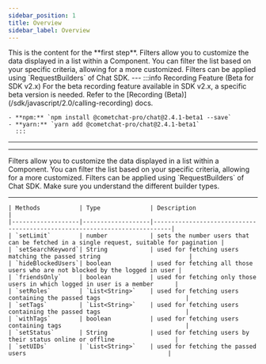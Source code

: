 ```yaml
---
sidebar_position: 1
title: Overview
sidebar_label: Overview
---
```




<StepBlock label="Step 01">
  This is the content for the **first step**. Filters allow you to customize the data displayed
  in a list within a Component. You can filter the list based on your specific criteria,
  allowing for a more customized. Filters can be applied using `RequestBuilders` of Chat SDK.
</StepBlock>
---
:::info Recording Feature (Beta for SDK v2.x)
    For the beta recording feature available in SDK v2.x, a specific beta version is needed. Refer to the [Recording (Beta)](/sdk/javascript/2.0/calling-recording) docs.

    - **npm:** `npm install @cometchat-pro/chat@2.4.1-beta1 --save`
    - **yarn:** `yarn add @cometchat-pro/chat@2.4.1-beta1`
      :::
---

 <FeatureCard
    number="05"
    title="Gif"
    description="Lorem ipsum dolor sit amet purus consectetur adipiscing lacus."
  />

---
  <CheckListItem>
  Filters allow you to customize the data displayed in a list within a Component. You can filter the list based on your specific criteria, allowing for a more customized.
</CheckListItem>

<CheckListItem>
  Filters can be applied using `RequestBuilders` of Chat SDK. Make sure you understand the different builder types.
</CheckListItem>

---
  <TabItem value="methods" label="Tab 01" default>

    | Methods           | Type              | Description                                                               |
    |-------------------|-------------------|---------------------------------------------------------------------------|
    | `setLimit`        | number            | sets the number users that can be fetched in a single request, suitable for pagination |
    | `setSearchKeyword`| String            | used for fetching users matching the passed string                         |
    | `hideBlockedUsers`| boolean           | used for fetching all those users who are not blocked by the logged in user |
    | `friendsOnly`     | boolean           | used for fetching only those users in which logged in user is a member      |
    | `setRoles`        | `List<String>`    | used for fetching users containing the passed tags                        |
    | `setTags`         | `List<String>`    | used for fetching users containing the passed tags                        |
    | `withTags`        | boolean           | used for fetching users containing tags                                   |
    | `setStatus`       | String            | used for fetching users by their status online or offline                 |
    | `setUIDs`         | `List<String>`    | used for fetching the passed users                                        |

  </TabItem>

```
